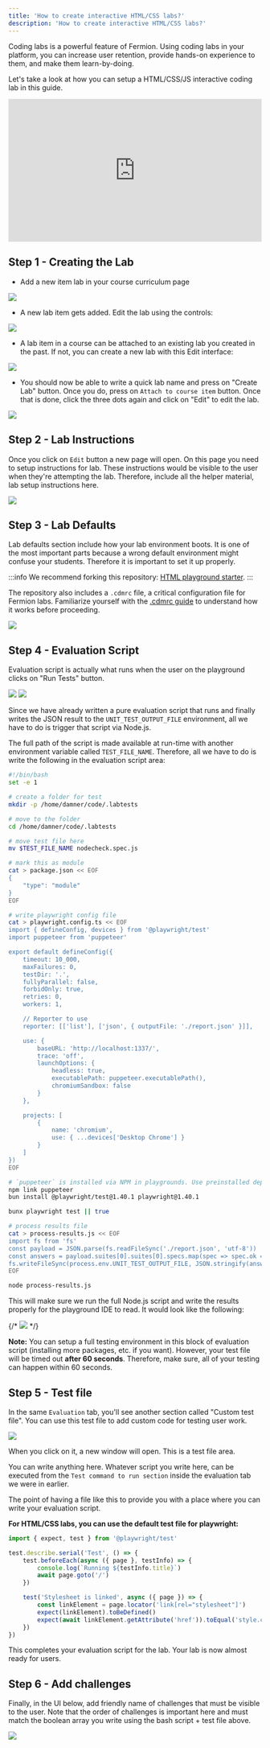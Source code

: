 ```yaml
---
title: 'How to create interactive HTML/CSS labs?'
description: 'How to create interactive HTML/CSS labs?'
---
```


Coding labs is a powerful feature of Fermion. Using coding labs in your platform, you can increase user retention, provide hands-on experience to them, and make them learn-by-doing.

Let's take a look at how you can setup a HTML/CSS/JS interactive coding lab in this guide.

<div style="position: relative; padding-bottom: 56.25%; height: 0;">
	<iframe
		src="https://www.loom.com/embed/a297c835f2d94be0953a01158ac2a007?sid=86b9a603-7c9c-434a-b3fa-ba5ac3a87c32"
		frameborder="0"
		webkitallowfullscreen
		mozallowfullscreen
		allowfullscreen
		style="position: absolute; top: 0; left: 0; width: 100%; height: 100%;"
	></iframe>
</div>

## Step 1 - Creating the Lab

-   Add a new item lab in your course curriculum page

![](https://codedamn-website-assets.s3.us-east-1.amazonaws.com/uploads/17-11-2024/55%402x.vscibv.png)

-   A new lab item gets added. Edit the lab using the controls:

![](https://codedamn-website-assets.s3.us-east-1.amazonaws.com/uploads/17-11-2024/07%402x.nnfiay.png)

-   A lab item in a course can be attached to an existing lab you created in the past. If not, you can create a new lab with this Edit interface:

![](https://codedamn-website-assets.s3.us-east-1.amazonaws.com/uploads/17-11-2024/05%402x.pmogtp.png)

-   You should now be able to write a quick lab name and press on "Create Lab" button. Once you do, press on `Attach to course item` button. Once that is done, click the three dots again and click on "Edit" to edit the lab.

![](https://codedamn-website-assets.s3.us-east-1.amazonaws.com/uploads/17-11-2024/31%402x.phplpv.png)

## Step 2 - Lab Instructions

Once you click on `Edit` button a new page will open. On this page you need to setup instructions for lab. These instructions would be visible to the user when they're attempting the lab. Therefore, include all the helper material, lab setup instructions here.

![](https://codedamn-website-assets.s3.us-east-1.amazonaws.com/uploads/17-11-2024/00%402x.daeltt.png)

## Step 3 - Lab Defaults

Lab defaults section include how your lab environment boots. It is one of the most important parts because a wrong default environment might confuse your students. Therefore it is important to set it up properly.

:::info
We recommend forking this repository: [HTML playground starter](https://github.com/codedamn-classrooms/html-playground-starter).
:::

The repository also includes a `.cdmrc` file, a critical configuration file for Fermion labs. Familiarize yourself with the [.cdmrc guide](/docs/creating-coding-labs/cdmrc-file) to understand how it works before proceeding.

![](https://codedamn-website-assets.s3.us-east-1.amazonaws.com/uploads/17-11-2024/screenshot-2024-11-17-3%E2%80%AF-31-53%402x.kzdbiv.png)

## Step 4 - Evaluation Script

Evaluation script is actually what runs when the user on the playground clicks on "Run Tests" button.

![](https://codedamn-website-assets.s3.us-east-1.amazonaws.com/uploads/17-11-2024/lab-run-tests.exllxt.png)
![](https://codedamn-website-assets.s3.us-east-1.amazonaws.com/uploads/17-11-2024/screenshot-000001%402x.ywpfjc.png)

Since we have already written a pure evaluation script that runs and finally writes the JSON result to the `UNIT_TEST_OUTPUT_FILE` environment, all we have to do is trigger that script via Node.js.

The full path of the script is made available at run-time with another environment variable called `TEST_FILE_NAME`. Therefore, all we have to do is write the following in the evaluation script area:

```sh
#!/bin/bash
set -e 1

# create a folder for test
mkdir -p /home/damner/code/.labtests

# move to the folder
cd /home/damner/code/.labtests

# move test file here
mv $TEST_FILE_NAME nodecheck.spec.js

# mark this as module
cat > package.json << EOF
{
    "type": "module"
}
EOF

# write playwright config file
cat > playwright.config.ts << EOF
import { defineConfig, devices } from '@playwright/test'
import puppeteer from 'puppeteer'

export default defineConfig({
	timeout: 10_000,
	maxFailures: 0,
	testDir: '.',
	fullyParallel: false,
	forbidOnly: true,
	retries: 0,
	workers: 1,

	// Reporter to use
	reporter: [['list'], ['json', { outputFile: './report.json' }]],

	use: {
		baseURL: 'http://localhost:1337/',
		trace: 'off',
		launchOptions: {
			headless: true,
			executablePath: puppeteer.executablePath(),
			chromiumSandbox: false
		}
	},

	projects: [
		{
			name: 'chromium',
			use: { ...devices['Desktop Chrome'] }
		}
	]
})
EOF

# `puppeteer` is installed via NPM in playgrounds. Use preinstalled dependency
npm link puppeteer
bun install @playwright/test@1.40.1 playwright@1.40.1

bunx playwright test || true

# process results file
cat > process-results.js << EOF
import fs from 'fs'
const payload = JSON.parse(fs.readFileSync('./report.json', 'utf-8'))
const answers = payload.suites[0].suites[0].specs.map(spec => spec.ok === true && spec.tests.every(t => t.status === 'expected'))
fs.writeFileSync(process.env.UNIT_TEST_OUTPUT_FILE, JSON.stringify(answers))
EOF

node process-results.js

```

This will make sure we run the full Node.js script and write the results properly for the playground IDE to read. It would look like the following:

{/* ![](/images/html-css/lab-test-command.png) */}

**Note:** You can setup a full testing environment in this block of evaluation script (installing more packages, etc. if you want). However, your test file will be timed out **after 60 seconds**. Therefore, make sure, all of your testing can happen within 60 seconds.

## Step 5 - Test file

In the same `Evaluation` tab, you'll see another section called "Custom test file". You can use this test file to add custom code for testing user work.

![](https://codedamn-website-assets.s3.us-east-1.amazonaws.com/uploads/17-11-2024/screenshot-000002%402x.mhhqir.png)

When you click on it, a new window will open. This is a test file area.

You can write anything here. Whatever script you write here, can be executed from the `Test command to run section` inside the evaluation tab we were in earlier.

The point of having a file like this to provide you with a place where you can write your evaluation script.

**For HTML/CSS labs, you can use the default test file for playwright:**

```js
import { expect, test } from '@playwright/test'

test.describe.serial('Test', () => {
	test.beforeEach(async ({ page }, testInfo) => {
		console.log(`Running ${testInfo.title}`)
		await page.goto('/')
	})

	test('Stylesheet is linked', async ({ page }) => {
		const linkElement = page.locator('link[rel="stylesheet"]')
		expect(linkElement).toBeDefined()
		expect(await linkElement.getAttribute('href')).toEqual('style.css')
	})
})
```

This completes your evaluation script for the lab. Your lab is now almost ready for users.

## Step 6 - Add challenges

Finally, in the UI below, add friendly name of challenges that must be visible to the user. Note that the order of challenges is important here and must match the boolean array you write using the bash script + test file above.

![](https://codedamn-website-assets.s3.us-east-1.amazonaws.com/uploads/17-11-2024/screenshot-000003%402x.bedrfe.png)
